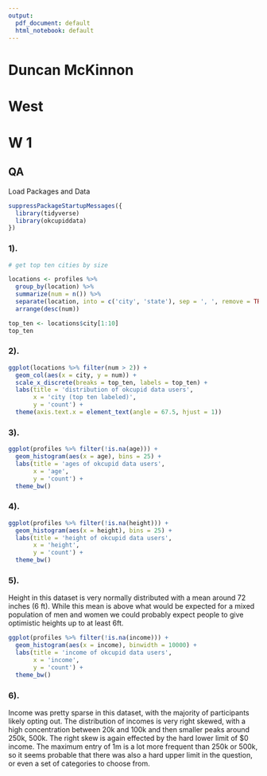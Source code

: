 ```yaml
---
output:
  pdf_document: default
  html_notebook: default
---
```


# Duncan McKinnon
# West
# W 1

## QA

Load Packages and Data

```r

suppressPackageStartupMessages({
  library(tidyverse)
  library(okcupiddata)
})

```

### 1).

```r
# get top ten cities by size

locations <- profiles %>% 
  group_by(location) %>% 
  summarize(num = n()) %>% 
  separate(location, into = c('city', 'state'), sep = ', ', remove = TRUE) %>%
  arrange(desc(num))

top_ten <- locations$city[1:10]
top_ten
```

### 2).

```r
ggplot(locations %>% filter(num > 2)) + 
  geom_col(aes(x = city, y = num)) +
  scale_x_discrete(breaks = top_ten, labels = top_ten) +
  labs(title = 'distribution of okcupid data users', 
       x = 'city (top ten labeled)', 
       y = 'count') +
  theme(axis.text.x = element_text(angle = 67.5, hjust = 1)) 
```

### 3).

```r

ggplot(profiles %>% filter(!is.na(age))) +
  geom_histogram(aes(x = age), bins = 25) + 
  labs(title = 'ages of okcupid data users', 
       x = 'age', 
       y = 'count') +
  theme_bw()
```

### 4).

```r

ggplot(profiles %>% filter(!is.na(height))) +
  geom_histogram(aes(x = height), bins = 25) + 
  labs(title = 'height of okcupid data users', 
       x = 'height', 
       y = 'count') +
  theme_bw()
```

### 5).

Height in this dataset is very normally distributed with a mean around 72 inches (6 ft).  While this mean is above what would be expected for a mixed population of men and women we could probably expect people to give optimistic heights up to at least 6ft.

```r
ggplot(profiles %>% filter(!is.na(income))) +
  geom_histogram(aes(x = income), binwidth = 10000) + 
  labs(title = 'income of okcupid data users', 
       x = 'income', 
       y = 'count') +
  theme_bw()
```

### 6).

Income was pretty sparse in this dataset, with the majority of participants likely opting out.  The distribution of incomes is very right skewed, with a high concentration between 20k and 100k and then smaller peaks around 250k, 500k.  The right skew is again effected by the hard lower limit of $0 income.  The maximum entry of 1m is a lot more frequent than 250k or 500k, so it seems probable that there was also a hard upper limit in the question, or even a set of categories to choose from.

